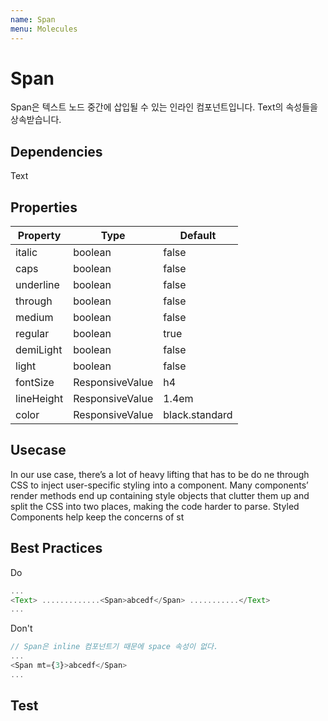 ```yaml
---
name: Span
menu: Molecules
---
```



# Span

Span은 텍스트 노드 중간에 삽입될 수 있는 인라인 컴포넌트입니다. Text의 속성들을 상속받습니다.

## Dependencies
<App>
<Flex>
<Chip bg="blue.deep" color="#FFF">Text</Chip>
</Flex>
</App>

## Properties

|Property|Type|Default|
|-|-|-|
|italic| boolean | false |
|caps| boolean | false |
|underline| boolean | false |
|through| boolean | false |
|medium| boolean | false |
|regular| boolean | true |
|demiLight| boolean | false |
|light| boolean | false |
|fontSize| ResponsiveValue | h4 |
|lineHeight| ResponsiveValue | 1.4em |
|color| ResponsiveValue | black.standard |



## Usecase

<Playground>
  <App>
    <Box width={1/2}>
      <Text>
        In our use case, <Span italic>there’s</Span> a lot of heavy lifting that has to be do
        ne through CSS to inject user-specific styling into a component. Many
        components’ render methods end up <Span color="blue.deep" fontSize={"h2"}>containing style</Span> objects that clutter
        them up and split the CSS into two places, making the code harder to parse.
        Styled Components help keep the concerns of st
      </Text>
    </Box>
  </App>
</Playground>

## Best Practices

<App>
  <Chip bg="#00AA00" color="#FFF" width="100px">Do</Chip>
</App>

```javascript
...
<Text> .............<Span>abcedf</Span> ...........</Text>
...
```

<App>
  <Chip bg="#AA0000" color="#FFF" width="100px">Don't</Chip>
</App>

```javascript
// Span은 inline 컴포넌트기 때문에 space 속성이 없다. 
...
<Span mt={3}>abcedf</Span>
...
```

## Test